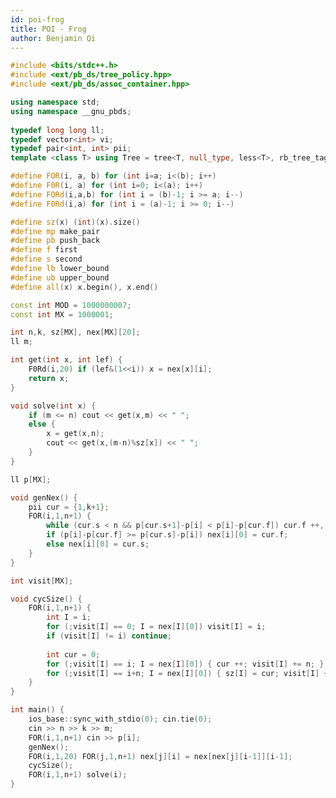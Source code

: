 ```yaml
---
id: poi-frog
title: POI - Frog
author: Benjamin Qi
---
```


```cpp
#include <bits/stdc++.h>
#include <ext/pb_ds/tree_policy.hpp>
#include <ext/pb_ds/assoc_container.hpp>

using namespace std;
using namespace __gnu_pbds;
 
typedef long long ll;
typedef vector<int> vi;
typedef pair<int, int> pii;
template <class T> using Tree = tree<T, null_type, less<T>, rb_tree_tag,tree_order_statistics_node_update>;

#define FOR(i, a, b) for (int i=a; i<(b); i++)
#define F0R(i, a) for (int i=0; i<(a); i++)
#define FORd(i,a,b) for (int i = (b)-1; i >= a; i--)
#define F0Rd(i,a) for (int i = (a)-1; i >= 0; i--)

#define sz(x) (int)(x).size()
#define mp make_pair
#define pb push_back
#define f first
#define s second
#define lb lower_bound
#define ub upper_bound
#define all(x) x.begin(), x.end()

const int MOD = 1000000007;
const int MX = 1000001;

int n,k, sz[MX], nex[MX][20];
ll m;

int get(int x, int lef) {
    F0Rd(i,20) if (lef&(1<<i)) x = nex[x][i];
    return x;
}

void solve(int x) {
    if (m <= n) cout << get(x,m) << " ";
    else {
        x = get(x,n);
        cout << get(x,(m-n)%sz[x]) << " ";
    }
}

ll p[MX];

void genNex() {
    pii cur = {1,k+1};
    FOR(i,1,n+1) {
        while (cur.s < n && p[cur.s+1]-p[i] < p[i]-p[cur.f]) cur.f ++, cur.s ++;
        if (p[i]-p[cur.f] >= p[cur.s]-p[i]) nex[i][0] = cur.f;
        else nex[i][0] = cur.s;
    }
}

int visit[MX];

void cycSize() {
    FOR(i,1,n+1) {
        int I = i;
        for (;visit[I] == 0; I = nex[I][0]) visit[I] = i;
        if (visit[I] != i) continue;
        
        int cur = 0;
        for (;visit[I] == i; I = nex[I][0]) { cur ++; visit[I] += n; }
        for (;visit[I] == i+n; I = nex[I][0]) { sz[I] = cur; visit[I] += n; }
    }
}

int main() {
    ios_base::sync_with_stdio(0); cin.tie(0);
    cin >> n >> k >> m;
    FOR(i,1,n+1) cin >> p[i];
    genNex();
    FOR(i,1,20) FOR(j,1,n+1) nex[j][i] = nex[nex[j][i-1]][i-1];
    cycSize();
    FOR(i,1,n+1) solve(i);
}
```